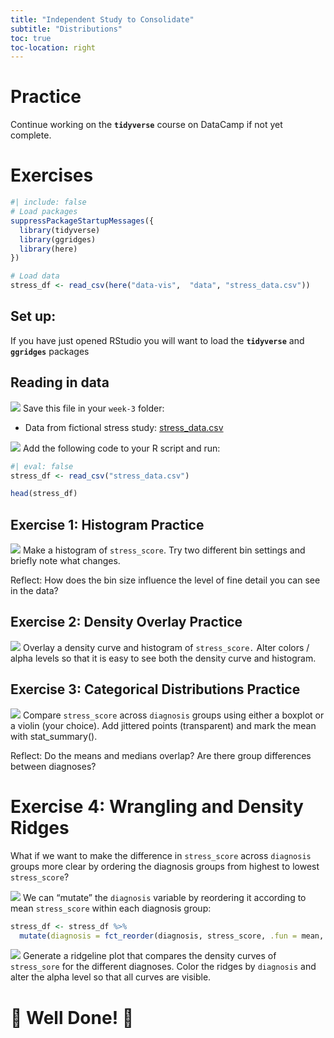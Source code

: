 ```yaml
---
title: "Independent Study to Consolidate"
subtitle: "Distributions"
toc: true
toc-location: right
---
```


# Practice

Continue working on the **`tidyverse`** course on DataCamp if not yet complete.


# Exercises

```r
#| include: false
# Load packages
suppressPackageStartupMessages({
  library(tidyverse)
  library(ggridges)
  library(here)
})

# Load data
stress_df <- read_csv(here("data-vis",  "data", "stress_data.csv"))


```


## Set up:

If you have just opened RStudio you will want to load the
**`tidyverse`** and **`ggridges`** packages

## Reading in data

![](images/do_on_your_computer.png) Save this file in your `week-3` folder:

-   Data from fictional stress study: [stress_data.csv](../data/stress_data.csv)

![](images/do_in_R.png) Add the following code to your R script and run:



```r
#| eval: false
stress_df <- read_csv("stress_data.csv")
```

```r
head(stress_df)
```

## Exercise 1: Histogram Practice

![](images/do_in_R.png) Make a histogram of `stress_score`. Try two different bin settings and briefly note what changes. 

Reflect: How does the bin size influence the level of fine detail you can see in the data?



## Exercise 2: Density Overlay Practice

![](images/do_in_R.png) Overlay a density curve and histogram of `stress_score.` Alter colors / alpha levels so that it is easy to see both the density curve and histogram.


## Exercise 3: Categorical Distributions Practice

![](images/do_in_R.png) Compare `stress_score` across `diagnosis` groups using either a boxplot or a violin (your choice). Add jittered points (transparent) and mark the mean with stat_summary().


Reflect: Do the means and medians overlap? Are there group differences between diagnoses?

# Exercise 4: Wrangling and Density Ridges

What if we want to make the difference in `stress_score` across `diagnosis` groups more clear by ordering the diagnosis groups from highest to lowest `stress_score`? 

![](images/do_in_R.png) We can "mutate" the `diagnosis` variable by reordering it according to mean `stress_score` within each diagnosis group:

```r
stress_df <- stress_df %>%
  mutate(diagnosis = fct_reorder(diagnosis, stress_score, .fun = mean, .desc = TRUE))
```

![](images/do_in_R.png) Generate a ridgeline plot that compares the density curves of `stress_sore` for the different diagnoses. Color the ridges by `diagnosis` and alter the alpha level so that all curves are visible.

# 🥳 Well Done! 🎉
